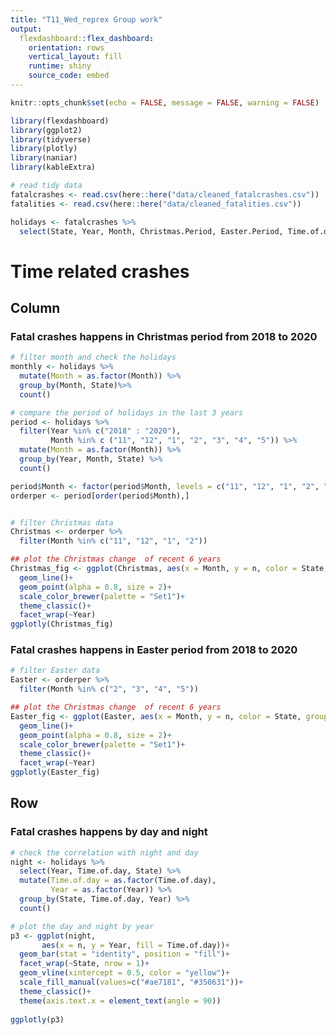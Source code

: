 ```yaml
---
title: "T11_Wed_reprex Group work"
output: 
  flexdashboard::flex_dashboard:
    orientation: rows
    vertical_layout: fill
    runtime: shiny
    source_code: embed
---
```

```r
knitr::opts_chunk$set(echo = FALSE, message = FALSE, warning = FALSE)
```

```r
library(flexdashboard)
library(ggplot2)
library(tidyverse)
library(plotly)
library(naniar)
library(kableExtra)
```

```r
# read tidy data
fatalcrashes <- read.csv(here::here("data/cleaned_fatalcrashes.csv"))
fatalities <- read.csv(here::here("data/cleaned_fatalities.csv"))
```

```r
holidays <- fatalcrashes %>%
  select(State, Year, Month, Christmas.Period, Easter.Period, Time.of.day)
```

Time related crashes {data-icon="fa-adjust"}
==================================

Column {data-width=500} 
-----------------------------------------------------------
### Fatal crashes happens in Christmas period from 2018 to 2020

```r
# filter month and check the holidays
monthly <- holidays %>%
  mutate(Month = as.factor(Month)) %>%
  group_by(Month, State)%>%
  count()
```

```r
# compare the period of holidays in the last 3 years
period <- holidays %>%
  filter(Year %in% c("2018" : "2020"),
         Month %in% c ("11", "12", "1", "2", "3", "4", "5")) %>%
  mutate(Month = as.factor(Month)) %>%
  group_by(Year, Month, State) %>%
  count() 

period$Month <- factor(period$Month, levels = c("11", "12", "1", "2", "3", "4", "5"))
orderper <- period[order(period$Month),]


# filter Christmas data
Christmas <- orderper %>%
  filter(Month %in% c("11", "12", "1", "2"))

## plot the Christmas change  of recent 6 years
Christmas_fig <- ggplot(Christmas, aes(x = Month, y = n, color = State, group = State))+
  geom_line()+
  geom_point(alpha = 0.8, size = 2)+
  scale_color_brewer(palette = "Set1")+
  theme_classic()+
  facet_wrap(~Year)
ggplotly(Christmas_fig)
```


### Fatal crashes happens in Easter period from 2018 to 2020

```r
# filter Easter data
Easter <- orderper %>%
  filter(Month %in% c("2", "3", "4", "5"))

## plot the Christmas change  of recent 6 years
Easter_fig <- ggplot(Easter, aes(x = Month, y = n, color = State, group = State))+
  geom_line()+
  geom_point(alpha = 0.8, size = 2)+
  scale_color_brewer(palette = "Set1")+
  theme_classic()+
  facet_wrap(~Year)
ggplotly(Easter_fig)
```





Row
---------------------------------------------------
### Fatal crashes happens by day and night
```r
# check the correlation with night and day
night <- holidays %>%
  select(Year, Time.of.day, State) %>%
  mutate(Time.of.day = as.factor(Time.of.day),
         Year = as.factor(Year)) %>%
  group_by(State, Time.of.day, Year) %>%
  count()

# plot the day and night by year
p3 <- ggplot(night, 
       aes(x = n, y = Year, fill = Time.of.day))+
  geom_bar(stat = "identity", position = "fill")+
  facet_wrap(~State, nrow = 1)+
  geom_vline(xintercept = 0.5, color = "yellow")+
  scale_fill_manual(values=c("#ae7181", "#350631"))+
  theme_classic()+
  theme(axis.text.x = element_text(angle = 90))
  
ggplotly(p3)
```


